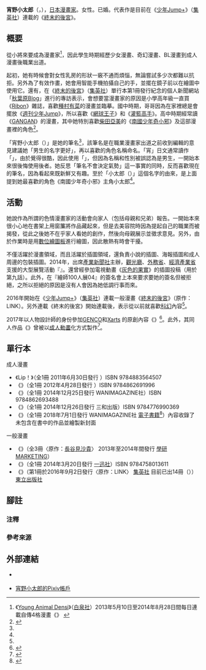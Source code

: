 {{multiple issues|
{{Notability Unreferenced|time=2020-12-16T12:57:57+00:00}}
{{Primarysources|time=2020-12-16T12:57:57+00:00}}
}}
{{Infobox_comics_creator
| 名稱     = 宵野小太郎
| 外文名   = 
| 外文     = 
| 圖片     = 
| 圖片尺寸 = 
| 圖片簡介 = 
| 本名     = 
| 日文名稱 = 宵野 コタロー
| 平假名   = しょうの こたろー
| 羅馬拼音 = Shōno Kotarō
| 筆名     = 
| 出生日期 = 12月24日
| 出生地點 = 
| 逝世日期 = 
| 逝世地點 = 
| 國籍     = {{JPN}}
| 職業     = [[漫畫家|漫畫家]]
| 稱號     = 
| 活動開始 = 
| 活動結束 = 
| 類型     = [[成人漫畫|成人漫畫]]、[[少年漫畫|少年漫畫]]
| 代表作   = 《[[終末的後宮|終末的後宮]]》
| 合作人   = 
| 配偶     = <!-- 配偶的姓名，註明婚姻時期 -->
| 兒女     = <!-- 子女的數量或子女姓名的列表 -->
| 親屬     = <!-- 兄弟姊妹或親屬的姓名 -->
| 獎項     = 
| 簽名     = 
| 網站     = 
| module   = 
}}
{{japanese|japanese=宵野 コタロー|kana=しょうの こたろー|romaji=Shōno Kotarō}}
'''宵野小太郎'''（{{lang-ja|宵野 コタロー}}，{{bd||12月24日<ref name="twitter">{{Cite web|date=2014-12-24|url=https://twitter.com/kotaro_shono/status/547700666810920960|script-title=ja:ありがとうございます～～！|work=|author=宵野小太郎|publisher=[[Twitter|Twitter]]|accessdate=2020-12-16|language=ja|archive-date=|archive-url=|dead-url=}}</ref>||}}），[[日本|日本]][[漫畫家|漫畫家]]。女性。已婚。代表作是目前在《[[少年Jump+|少年Jump+]]》（[[集英社|集英社]]）連載的《[[終末的後宮|終末的後宮]]》。

== 概要 ==
從小將來要成為漫畫家<ref name="Eroman Girl">《[[Young_Animal|Young Animal Densi]]》（[[白泉社|白泉社]]）2013年5月10日至2014年8月28日間每日連載自傳4格漫畫《{{nihongo|情色女孩|エロマンガール}}》 {{cite web|url=http://archive.is/nnrtB|title=情色女孩|work=[[Young_Animal|Young Animal Densi]]|accessdate=2020-12-16|language=ja|archive-date=2016-05-21|archive-url=https://archive.today/20160521151553/http://www.younganimal-densi.com/yonkoma_list?a=%E3%82%B7%E3%83%A7%E3%82%A6%E3%83%8E%E3%82%B3%E3%82%BF%E3%83%AD%E3%83%BC|dead-url=}}</ref>，因此學生時期經歷少女漫畫、奇幻漫畫、BL漫畫到成人漫畫後職業出道。

起初，她有時候會對女性乳房的形狀一竅不通而煩惱，無論嘗試多少次都難以抗拒。另外為了有效作畫，她會用智能手機拍攝自己的手，並擺在鏡子前以在繪圖中使用它。還有，在《[[終末的後宮|終末的後宮]]》（[[集英社|集英社]]）單行本第1冊發行紀念的個人新聞網站「[[秋葉原Blog|秋葉原Blog]]」進行的專訪表示，會想要當漫畫家的原因是小學高年級一直買《[[Ribon|Ribon]]》雜誌，喜歡[[種村有菜|種村有菜]]的漫畫並臨摹。國中時期，哥哥因為在家裡總是會擺放《[[週刊少年Jump|週刊少年Jump]]》，所以喜歡《[[網球王子|網球王子]]》和《[[灌籃高手|灌籃高手]]》。高中時期經常讀《[[月刊少年GANGAN|GANGAN]]》的漫畫，其中她特別喜歡[[柴田亞美|柴田亞美]]的《[[南國少年奇小邪|南國少年奇小邪]]》及這部漫畫裡的角色<ref name="Akiba Blog">{{cite web|url=http://blog.livedoor.jp/geek/archives/51531275.html|script-title=ja:【コラム】 終末のハーレム第一巻発売記念!宵野コタロー先生インタビュー。“ジャンプ”の限界まで挑んだエッチ描写の数々！|work=[[秋葉原Blog|秋葉原Blog]]|date=2016-09-02|accessdate=2020-12-16|language=ja|archive-date=2019-05-06|archive-url=https://web.archive.org/web/20190506071803/http://blog.livedoor.jp/geek/archives/51531275.html|dead-url=no}}</ref>。

「宵野小太郎（{{lang|ja|宵野 コタロー}}）」是她的筆名<ref name="Eroman Girl" />，該筆名是在職業漫畫家出道之前收到編輯的意見建議她「男生的名字更好」，再以喜歡的角色名稱命名。「宵」日文通常讀作「{{lang|ja|よい}}」，由於覺得很酷，因此使用「{{lang|ja|しょう}}」，但因為名稱和性別被誤認為是男生，一開始本來很後悔使用後者。她反思「筆名不會決定氣勢」這一事實的同時，反而喜歡現在的筆名，因為看起來既新鮮又有趣。至於「小太郎（{{lang|ja|コタロー}}）」這個名字的由來，是上面提到她最喜歡的角色《南國少年奇小邪》主角小太郎<ref name="Eroman Girl" />。

== 活動 ==
她說作為所謂的色情漫畫家的活動會向家人（包括母親和兄弟）報告。一開始本來很小心地在書架上用窗簾將作品藏起來，但是去美容院時因為提起自己的職業而被揭發，從此之後她不在乎家人看她的創作，然後向母親展示並徵求意見。另外，由於作業時是用[[數碼繪圖板|數位繪圖板]]進行繪圖，因此散熱有時會干擾。

不僅活躍於漫畫領域，而且活躍於插圖領域，還負責小說的插圖、海報插圖和成人周邊的包裝插圖。2014年，出席[[產業經濟新聞社|產業新聞社]]主辦，[[觀光廳|觀光廳]]、[[日本外務省|外務省]]、[[經濟產業省|經濟產業省]]支援的大型展覽活動『{{link-ja|繪師100人展#地方開辦|絵師100人展#地方開催|繪師100人展04}}』。還曾經參加電視動畫《[[灰色的果實|灰色的果實]]》的插圖投稿（用於第九話）。此外，在『繪師100人展04』的簽名會上本來要求要她的簽名但被拒絕，之所以拒絕的原因是沒有人會因為她低調行事而來。

2016年開始在《[[少年Jump+|少年Jump+]]》（[[集英社|集英社]]）連載一般漫畫《[[終末的後宮|終末的後宮]]》（原作：LINK）。另外連載《終末的後宮》開始連載後，表示從以前就喜歡[[科學幻想|科幻]]內容<ref name="Akiba Blog" />。

2017年以人物設計師的身份參加[[GENCO|GENCO]]和[http://www.xarts.jp/ Xarts] {{Wayback|url=http://www.xarts.jp/ |date=20200217051123 }}的原創內容《{{nihongo|Girls Jockey|ガールズジョッキー}}》<ref>{{cite web|url=https://prtimes.jp/main/html/rd/p/000000029.000012425.html|script-title=ja:競馬騎手を目指す物語『ガールズジョッキー·ラジオステークス』4月7日から文化放送 超！A&G+にて毎週金曜日19時ON AIR！|work=PR TIMES|date=2017-03-23|accessdate=2020-12-16|language=ja|archive-date=2017-03-23|archive-url=https://web.archive.org/web/20170323233227/https://prtimes.jp/main/html/rd/p/000000029.000012425.html|dead-url=no}}</ref>。此外，其同人作品《{{lang|ja|僕だけのヘンタイカノジョ}}》曾被{{link-ja|Milky Label|ミルキーレーベル|BOOTLEG}}以[[成人動畫|成人動畫]]化方式製作<ref>{{cite web|url=http://www.ms-pictures.com/label/bootleg/products/1708/hentai_sp/|script-title=ja:僕だけのヘンタイカノジョ THE ANIMATION|work=MS PICTURES|accessdate=2020-12-16|language=ja|archive-date=2017-08-05|archive-url=https://web.archive.org/web/20170805143804/http://www.ms-pictures.com/label/bootleg/products/1708/hentai_sp/|dead-url=no}}</ref>。

== 單行本 ==
; 成人漫畫
* 《{{lang|ja|ちゅー}}Lip！》（全1冊 2011年6月30日發行 {{link-ja|三和出版|三和出版}}）ISBN 9784883564507
* 《{{lang|ja|発情ベイビー}}》（全1冊 2012年4月28日發行 {{link-ja|WANIMAGAZINE社|ワニマガジン社}}）ISBN 9784862691996
* 《{{lang|ja|たべごろバンビーナ}}》（全1冊 2014年12月25日發行 WANIMAGAZINE社）ISBN 9784862693488
* 《{{lang|ja|テイクアウトハニー}}》（全1冊 2014年12月26日發行 三和出版）ISBN 9784776990369
* 《{{lang|ja|快楽プライバシー}}》（全1冊 2018年7月1日發行 WANIMAGAZINE社 [[電子書籍|電子書籍]]<ref>{{cite web|url=https://book.dmm.co.jp/detail/b915awnmg00834/|script-title=ja:快楽プライバシー|work=FANZA電子書籍（原DMM.R18）|accessdate=2020-12-16|language=ja|archive-date=2019-04-04|archive-url=https://web.archive.org/web/20190404153902/https://book.dmm.co.jp/detail/b915awnmg00834/|dead-url=no}}</ref>）內容收錄了未包含在書中的作品並繪製新封面

; 一般漫畫
* 《{{link-ja|Star Plus One#漫畫|スタプラ!#コミック|Star Plus One NG♪}}》（全3冊〈原作：[[長谷見沙貴|長谷見沙貴]]〉 2013年至2014年間發行 [[學研控股|學研MARKETING]]）
* 《{{lang|ja|僕は先輩に女装を強いられています。}}》（全1冊 2014年3月20日發行 [[一迅社|一迅社]]）ISBN 9784758013611
* 《{{nihongo|[[終末的後宮|終末的後宮]]|終末のハーレム}}》（第1冊於2016年9月2日發行〈原作：LINK〉 [[集英社|集英社]] 目前已出14冊（{{as of|2022|1}}））[[東立出版社|東立出版社]]

== 腳註 ==
=== 注釋 ===
{{notelist}}

=== 參考來源 ===
{{reflist}}

== 外部連結 ==
* {{Twitter|kotaro_shono}} {{ja icon}}
* [https://www.pixiv.net/users/375178 宵野小太郎的Pixiv帳戶] {{Wayback|url=https://www.pixiv.net/users/375178 |date=20220120231625 }} {{ja icon}}
{{Normdaten}}